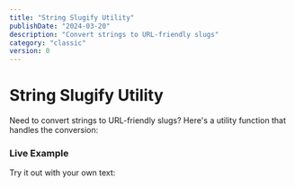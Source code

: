 ```yaml
---
title: "String Slugify Utility"
publishDate: "2024-03-20"
description: "Convert strings to URL-friendly slugs"
category: "classic"
version: 0
---
```



# String Slugify Utility

Need to convert strings to URL-friendly slugs? Here's a utility function that handles the conversion:

<CodeSnippet file="string-slugify.ts" />

### Live Example

Try it out with your own text:

<Example component="slugify-example" />
